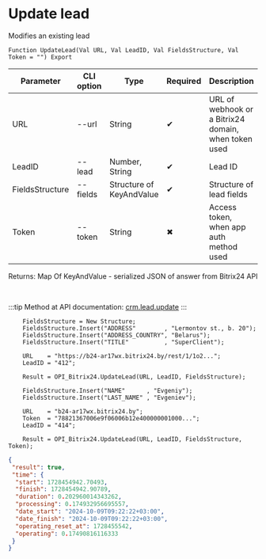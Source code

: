 ﻿---
sidebar_position: 5
---


# Update lead
 Modifies an existing lead



`Function UpdateLead(Val URL, Val LeadID, Val FieldsStructure, Val Token = "") Export`

  | Parameter | CLI option | Type | Required | Description |
  |-|-|-|-|-|
  | URL | --url | String | &#x2714; | URL of webhook or a Bitrix24 domain, when token used |
  | LeadID | --lead | Number, String | &#x2714; | Lead ID |
  | FieldsStructure | --fields | Structure of KeyAndValue | &#x2714; | Structure of lead fields |
  | Token | --token | String | &#x2716; | Access token, when app auth method used |

  
  Returns:  Map Of KeyAndValue - serialized JSON of answer from Bitrix24 API

<br/>

:::tip
Method at API documentation: [crm.lead.update](https://dev.1c-bitrix.ru/rest_help/crm/leads/crm_lead_update.php)
:::
<br/>


```bsl title="1C:Enterprise/OneScript code example"
    FieldsStructure = New Structure;
    FieldsStructure.Insert("ADDRESS"        , "Lermontov st., b. 20");
    FieldsStructure.Insert("ADDRESS_COUNTRY", "Belarus");
    FieldsStructure.Insert("TITLE"          , "SuperClient");

    URL    = "https://b24-ar17wx.bitrix24.by/rest/1/1o2...";
    LeadID = "412";

    Result = OPI_Bitrix24.UpdateLead(URL, LeadID, FieldsStructure);

    FieldsStructure.Insert("NAME"      , "Evgeniy");
    FieldsStructure.Insert("LAST_NAME" , "Evgeniev");

    URL    = "b24-ar17wx.bitrix24.by";
    Token  = "78821367006e9f06006b12e400000001000...";
    LeadID = "414";

    Result = OPI_Bitrix24.UpdateLead(URL, LeadID, FieldsStructure, Token);
```
 



```json title="Result"
{
 "result": true,
 "time": {
  "start": 1728454942.70493,
  "finish": 1728454942.90789,
  "duration": 0.202960014343262,
  "processing": 0.174932956695557,
  "date_start": "2024-10-09T09:22:22+03:00",
  "date_finish": "2024-10-09T09:22:22+03:00",
  "operating_reset_at": 1728455542,
  "operating": 0.17490816116333
 }
}
```
